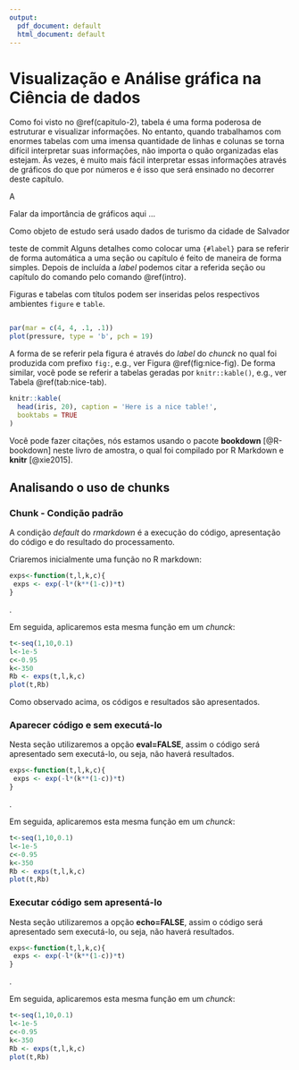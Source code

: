 ```yaml
---
output:
  pdf_document: default
  html_document: default
---
```

# Visualização e Análise gráfica na Ciência de dados {#capitulo-3}

Como foi visto no \@ref(capitulo-2), tabela é uma forma poderosa de estruturar e visualizar informações. No entanto, quando trabalhamos com enormes tabelas com uma imensa quantidade de linhas e colunas se torna difícil interpretar suas informações, não importa o quão organizadas elas estejam. Às vezes, é muito mais fácil interpretar essas informações através de gráficos do que por números e é isso que será ensinado no decorrer deste capítulo.

A 

Falar da importância de gráficos aqui ...

 Como objeto de estudo será usado dados de turismo da cidade de Salvador


teste de commit
Alguns detalhes como colocar uma `{#label}`
para se referir de forma automática 
a uma seção ou capítulo 
é feito de maneira de forma simples. 
Depois de incluída a *label*
podemos citar a referida seção ou capítulo 
do comando pelo comando \@ref(intro).

Figuras e tabelas com títulos podem 
ser inseridas pelos respectivos ambientes
 `figure` e `table`.  

```r

```

```r
par(mar = c(4, 4, .1, .1))
plot(pressure, type = 'b', pch = 19)
```

A forma de se referir pela figura é através 
do *label* do *chunck* no qual foi produzida
com prefixo `fig:`, e.g., ver Figura \@ref(fig:nice-fig). De forma similar, 
você pode se referir a tabelas geradas por `knitr::kable()`, e.g., ver Tabela \@ref(tab:nice-tab).

```r
knitr::kable(
  head(iris, 20), caption = 'Here is a nice table!',
  booktabs = TRUE
)
```

Você pode fazer citações, nós estamos usando o pacote **bookdown** [@R-bookdown] neste livro de amostra, o qual foi compilado por R Markdown e **knitr** [@xie2015].



## Analisando o uso de chunks





### Chunk - Condição padrão

A condição *default* do *rmarkdown*
é a execução do código, apresentação do 
código e do resultado do processamento. 

Criaremos inicialmente
uma função no R markdown:

```r
exps<-function(t,l,k,c){
 exps <- exp(-l*(k**(1-c))*t)
}
```
.

Em seguida, aplicaremos esta mesma 
função em um *chunck*:

```r
t<-seq(1,10,0.1)
l<-1e-5
c<-0.95
k<-350
Rb <- exps(t,l,k,c)
plot(t,Rb)
```


Como observado acima, os códigos e resultados 
são apresentados. 

### Aparecer código e sem executá-lo

Nesta seção utilizaremos a opção 
**eval=FALSE**, assim o código 
será apresentado sem executá-lo, 
ou seja, não haverá resultados.


```r
exps<-function(t,l,k,c){
 exps <- exp(-l*(k**(1-c))*t)
}
```
.

Em seguida, aplicaremos esta mesma 
função em um *chunck*:

```r
t<-seq(1,10,0.1)
l<-1e-5
c<-0.95
k<-350
Rb <- exps(t,l,k,c)
plot(t,Rb)
```


### Executar código sem apresentá-lo
Nesta seção utilizaremos a opção 
**echo=FALSE**, assim o código 
será apresentado sem executá-lo, 
ou seja, não haverá resultados.


```r
exps<-function(t,l,k,c){
 exps <- exp(-l*(k**(1-c))*t)
}
```
.

Em seguida, aplicaremos esta mesma 
função em um *chunck*:

```r
t<-seq(1,10,0.1)
l<-1e-5
c<-0.95
k<-350
Rb <- exps(t,l,k,c)
plot(t,Rb)
```
